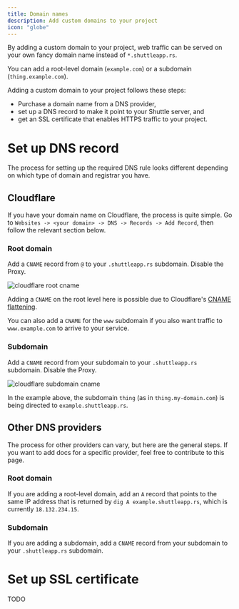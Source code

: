 ```yaml
---
title: Domain names
description: Add custom domains to your project
icon: "globe"
---
```


<Snippet file="pro-feature.mdx" />

By adding a custom domain to your project, web traffic can be served on your own fancy domain name instead of `*.shuttleapp.rs`.

You can add a root-level domain (`example.com`) or a subdomain (`thing.example.com`).

Adding a custom domain to your project follows these steps:
- Purchase a domain name from a DNS provider,
- set up a DNS record to make it point to your Shuttle server, and
- get an SSL certificate that enables HTTPS traffic to your project.

# Set up DNS record

The process for setting up the required DNS rule looks different depending on which type of domain and registrar you have.

## Cloudflare

If you have your domain name on Cloudflare, the process is quite simple. Go to `Websites -> <your domain> -> DNS -> Records -> Add Record`, then follow the relevant section below.

### Root domain

Add a `CNAME` record from `@` to your `.shuttleapp.rs` subdomain. Disable the Proxy.

![cloudflare root cname](/images/cloudflare_root_cname.png)

Adding a `CNAME` on the root level here is possible due to Cloudflare's [CNAME flattening](https://developers.cloudflare.com/dns/cname-flattening/).

You can also add a `CNAME` for the `www` subdomain if you also want traffic to `www.example.com` to arrive to your service.

### Subdomain

Add a `CNAME` record from your subdomain to your `.shuttleapp.rs` subdomain. Disable the Proxy.

![cloudflare subdomain cname](/images/cloudflare_sub_cname.png)

In the example above, the subdomain `thing` (as in `thing.my-domain.com`) is being directed to `example.shuttleapp.rs`.

## Other DNS providers

The process for other providers can vary, but here are the general steps. If you want to add docs for a specific provider, feel free to contribute to this page.

### Root domain

If you are adding a root-level domain, add an `A` record that points to the same IP address that is returned by `dig A example.shuttleapp.rs`, which is currently `18.132.234.15`.

### Subdomain

If you are adding a subdomain, add a `CNAME` record from your subdomain to your `.shuttleapp.rs` subdomain.

# Set up SSL certificate

TODO